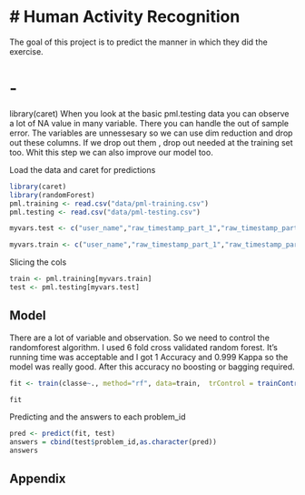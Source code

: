 # Human Activity Recognition
========================================================

The goal of this project is to predict the manner in which they did the exercise.

# -
library(caret)
When you look at the basic pml.testing data you can observe a lot of NA value in many variable. There you can handle the out of sample error. The variables are unnessesary so we can use dim reduction and drop out these columns. If we drop out them , drop out needed at the training set too. Whit this step we can also improve our model too.

Load the data and caret for predictions
```r
library(caret)
library(randomForest)
pml.training <- read.csv("data/pml-training.csv")
pml.testing <- read.csv("data/pml-testing.csv")

```

```r
myvars.test <- c("user_name","raw_timestamp_part_1","raw_timestamp_part_2","cvtd_timestamp","new_window","num_window","roll_belt","pitch_belt","yaw_belt","total_accel_belt","gyros_belt_x","gyros_belt_y","gyros_belt_z","accel_belt_x","accel_belt_y","accel_belt_z","magnet_belt_x","magnet_belt_y","magnet_belt_z","roll_arm","pitch_arm","yaw_arm","total_accel_arm","gyros_arm_x","gyros_arm_y","gyros_arm_z","accel_arm_x","accel_arm_y","accel_arm_z","magnet_arm_x","magnet_arm_y","magnet_arm_z","roll_dumbbell","pitch_dumbbell","yaw_dumbbell","gyros_dumbbell_x","gyros_dumbbell_y","gyros_dumbbell_z","accel_dumbbell_x","accel_dumbbell_y","accel_dumbbell_z","magnet_dumbbell_x","magnet_dumbbell_y","magnet_dumbbell_z","roll_forearm","pitch_forearm","yaw_forearm","total_accel_forearm","gyros_forearm_x","gyros_forearm_y","gyros_forearm_z","accel_forearm_x","accel_forearm_y","accel_forearm_z","magnet_forearm_x","magnet_forearm_y","magnet_forearm_z","problem_id")

myvars.train <- c("user_name","raw_timestamp_part_1","raw_timestamp_part_2","cvtd_timestamp","new_window","num_window","roll_belt","pitch_belt","yaw_belt","total_accel_belt","gyros_belt_x","gyros_belt_y","gyros_belt_z","accel_belt_x","accel_belt_y","accel_belt_z","magnet_belt_x","magnet_belt_y","magnet_belt_z","roll_arm","pitch_arm","yaw_arm","total_accel_arm","gyros_arm_x","gyros_arm_y","gyros_arm_z","accel_arm_x","accel_arm_y","accel_arm_z","magnet_arm_x","magnet_arm_y","magnet_arm_z","roll_dumbbell","pitch_dumbbell","yaw_dumbbell","gyros_dumbbell_x","gyros_dumbbell_y","gyros_dumbbell_z","accel_dumbbell_x","accel_dumbbell_y","accel_dumbbell_z","magnet_dumbbell_x","magnet_dumbbell_y","magnet_dumbbell_z","roll_forearm","pitch_forearm","yaw_forearm","total_accel_forearm","gyros_forearm_x","gyros_forearm_y","gyros_forearm_z","accel_forearm_x","accel_forearm_y","accel_forearm_z","magnet_forearm_x","magnet_forearm_y","magnet_forearm_z","classe")

```

Slicing the cols
```r
train <- pml.training[myvars.train]
test <- pml.testing[myvars.test]
```


## Model

There are a lot of variable and observation. So we need to control the randomforest algorithm. 
I used 6 fold cross validated random forest. It's running time was acceptable and I got 1 Accuracy and 0.999 Kappa so the model was really good. After this accuracy no boosting or bagging required.

```r
fit <- train(classe~., method="rf", data=train,  trControl = trainControl(method = "cv", number = 6))
```

```r
fit
```

Predicting and the answers to each problem_id
```r
pred <- predict(fit, test)
answers = cbind(test$problem_id,as.character(pred))
answers
```

## Appendix

